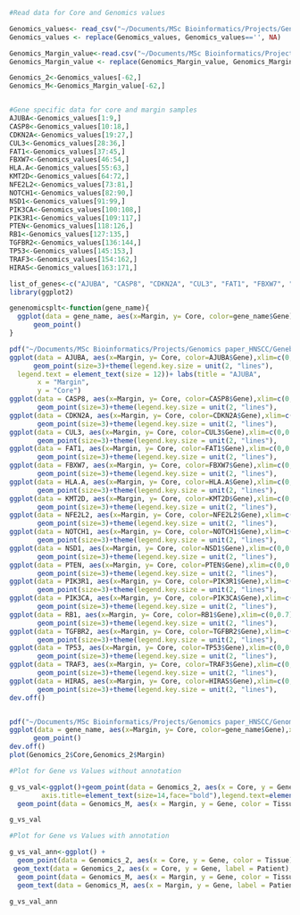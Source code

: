 
```r
#Read data for Core and Genomics values

Genomics_values<- read_csv("~/Documents/MSc Bioinformatics/Projects/Genomics paper_HNSCC/Genomics_values.csv")
Genomics_values <- replace(Genomics_values, Genomics_values=='', NA)

Genomics_Margin_value<-read.csv("~/Documents/MSc Bioinformatics/Projects/Genomics paper_HNSCC/Margin_Genomics_Values.csv")
Genomics_Margin_value <- replace(Genomics_Margin_value, Genomics_Margin_value=='', NA)

Genomics_2<-Genomics_values[-62,]
Genomics_M<-Genomics_Margin_value[-62,]


#Gene specific data for core and margin samples
AJUBA<-Genomics_values[1:9,]
CASP8<-Genomics_values[10:18,]
CDKN2A<-Genomics_values[19:27,]
CUL3<-Genomics_values[28:36,]
FAT1<-Genomics_values[37:45,]
FBXW7<-Genomics_values[46:54,]
HLA.A<-Genomics_values[55:63,]
KMT2D<-Genomics_values[64:72,]
NFE2L2<-Genomics_values[73:81,]
NOTCH1<-Genomics_values[82:90,]
NSD1<-Genomics_values[91:99,]
PIK3CA<-Genomics_values[100:108,]
PIK3R1<-Genomics_values[109:117,]
PTEN<-Genomics_values[118:126,]
RB1<-Genomics_values[127:135,]
TGFBR2<-Genomics_values[136:144,]
TP53<-Genomics_values[145:153,]
TRAF3<-Genomics_values[154:162,]
HIRAS<-Genomics_values[163:171,]

list_of_genes<-c("AJUBA", "CASP8", "CDKN2A", "CUL3", "FAT1", "FBXW7", "HLA.A","KMT2D", "NFE2L2","NOTCH1","NSD1","PIK3CA","PIK3R1","PTEN","RB1","TGFBR2","TP53","TRAF3","HIRAS")
library(ggplot2)

genenomicsplt<-function(gene_name){
  ggplot(data = gene_name, aes(x=Margin, y= Core, color=gene_name$Gene),xlim=c(0,0.7), ylim=c(0,0.7)) +
      geom_point()
}

pdf("~/Documents/MSc Bioinformatics/Projects/Genomics paper_HNSCC/Genebased_Dot PLot.pdf",height = 10, width=20)
ggplot(data = AJUBA, aes(x=Margin, y= Core, color=AJUBA$Gene),xlim=c(0,0.7), ylim=c(0,0.7)) +
      geom_point(size=3)+theme(legend.key.size = unit(2, "lines"), 
  legend.text = element_text(size = 12))+ labs(title = "AJUBA",
       x = "Margin",
       y = "Core")
ggplot(data = CASP8, aes(x=Margin, y= Core, color=CASP8$Gene),xlim=c(0,0.7), ylim=c(0,0.7)) +
       geom_point(size=3)+theme(legend.key.size = unit(2, "lines"),    legend.text = element_text(size = 12))+ labs(title = "CASP8",        x = "Margin",        y = "Core")
ggplot(data = CDKN2A, aes(x=Margin, y= Core, color=CDKN2A$Gene),xlim=c(0,0.7), ylim=c(0,0.7)) +
       geom_point(size=3)+theme(legend.key.size = unit(2, "lines"),    legend.text = element_text(size = 12))+ labs(title = "CDKN2A",        x = "Margin",        y = "Core")
ggplot(data = CUL3, aes(x=Margin, y= Core, color=CUL3$Gene),xlim=c(0,0.7), ylim=c(0,0.7)) +
       geom_point(size=3)+theme(legend.key.size = unit(2, "lines"),    legend.text = element_text(size = 12))+ labs(title = "CUL3",        x = "Margin",        y = "Core")
ggplot(data = FAT1, aes(x=Margin, y= Core, color=FAT1$Gene),xlim=c(0,0.7), ylim=c(0,0.7)) +
       geom_point(size=3)+theme(legend.key.size = unit(2, "lines"),    legend.text = element_text(size = 12))+ labs(title = "FAT1",        x = "Margin",        y = "Core")
ggplot(data = FBXW7, aes(x=Margin, y= Core, color=FBXW7$Gene),xlim=c(0,0.7), ylim=c(0,0.7)) +
       geom_point(size=3)+theme(legend.key.size = unit(2, "lines"),    legend.text = element_text(size = 12))+ labs(title = "FBXW7",        x = "Margin",        y = "Core")
ggplot(data = HLA.A, aes(x=Margin, y= Core, color=HLA.A$Gene),xlim=c(0,0.7), ylim=c(0,0.7)) +
       geom_point(size=3)+theme(legend.key.size = unit(2, "lines"),    legend.text = element_text(size = 12))+ labs(title = "HLA.A",        x = "Margin",        y = "Core")
ggplot(data = KMT2D, aes(x=Margin, y= Core, color=KMT2D$Gene),xlim=c(0,0.7), ylim=c(0,0.7)) +
       geom_point(size=3)+theme(legend.key.size = unit(2, "lines"),    legend.text = element_text(size = 12))+ labs(title = "KMT2D",        x = "Margin",        y = "Core")
ggplot(data = NFE2L2, aes(x=Margin, y= Core, color=NFE2L2$Gene),xlim=c(0,0.7), ylim=c(0,0.7)) +
       geom_point(size=3)+theme(legend.key.size = unit(2, "lines"),    legend.text = element_text(size = 12))+ labs(title = "NFE2L2",        x = "Margin",        y = "Core")
ggplot(data = NOTCH1, aes(x=Margin, y= Core, color=NOTCH1$Gene),xlim=c(0,0.7), ylim=c(0,0.7)) +
       geom_point(size=3)+theme(legend.key.size = unit(2, "lines"),    legend.text = element_text(size = 12))+ labs(title = "NOTCH1",        x = "Margin",        y = "Core")
ggplot(data = NSD1, aes(x=Margin, y= Core, color=NSD1$Gene),xlim=c(0,0.7), ylim=c(0,0.7)) +
       geom_point(size=3)+theme(legend.key.size = unit(2, "lines"),    legend.text = element_text(size = 12))+ labs(title = "NSD1",        x = "Margin",        y = "Core")
ggplot(data = PTEN, aes(x=Margin, y= Core, color=PTEN$Gene),xlim=c(0,0.7), ylim=c(0,0.7)) +
       geom_point(size=3)+theme(legend.key.size = unit(2, "lines"),    legend.text = element_text(size = 12))+ labs(title = "PTEN",        x = "Margin",        y = "Core")
ggplot(data = PIK3R1, aes(x=Margin, y= Core, color=PIK3R1$Gene),xlim=c(0,0.7), ylim=c(0,0.7)) +
       geom_point(size=3)+theme(legend.key.size = unit(2, "lines"),    legend.text = element_text(size = 12))+ labs(title = "PIK3R1",        x = "Margin",        y = "Core")
ggplot(data = PIK3CA, aes(x=Margin, y= Core, color=PIK3CA$Gene),xlim=c(0,0.7), ylim=c(0,0.7)) +
       geom_point(size=3)+theme(legend.key.size = unit(2, "lines"),    legend.text = element_text(size = 12))+ labs(title = "PIK3CA",        x = "Margin",        y = "Core")
ggplot(data = RB1, aes(x=Margin, y= Core, color=RB1$Gene),xlim=c(0,0.7), ylim=c(0,0.7)) +
       geom_point(size=3)+theme(legend.key.size = unit(2, "lines"),    legend.text = element_text(size = 12))+ labs(title = "RB1",        x = "Margin",        y = "Core")
ggplot(data = TGFBR2, aes(x=Margin, y= Core, color=TGFBR2$Gene),xlim=c(0,0.7), ylim=c(0,0.7)) +
       geom_point(size=3)+theme(legend.key.size = unit(2, "lines"),    legend.text = element_text(size = 12))+ labs(title = "TGFBR2",        x = "Margin",        y = "Core")
ggplot(data = TP53, aes(x=Margin, y= Core, color=TP53$Gene),xlim=c(0,0.7), ylim=c(0,0.7)) +
       geom_point(size=3)+theme(legend.key.size = unit(2, "lines"),    legend.text = element_text(size = 12))+ labs(title = "TP53",        x = "Margin",        y = "Core")
ggplot(data = TRAF3, aes(x=Margin, y= Core, color=TRAF3$Gene),xlim=c(0,0.7), ylim=c(0,0.7)) +
       geom_point(size=3)+theme(legend.key.size = unit(2, "lines"),    legend.text = element_text(size = 12))+ labs(title = "TRAF3",        x = "Margin",        y = "Core")
ggplot(data = HIRAS, aes(x=Margin, y= Core, color=HIRAS$Gene),xlim=c(0,0.7), ylim=c(0,0.7)) +
       geom_point(size=3)+theme(legend.key.size = unit(2, "lines"),    legend.text = element_text(size = 12))+ labs(title = "HIRAS",        x = "Margin",        y = "Core")
dev.off()


pdf("~/Documents/MSc Bioinformatics/Projects/Genomics paper_HNSCC/GenomePLot.pdf",height = 10, width=20)
ggplot(data = gene_name, aes(x=Margin, y= Core, color=gene_name$Gene),xlim=c(0,0.7), ylim=c(0,0.7)) +
      geom_point()
dev.off()
plot(Genomics_2$Core,Genomics_2$Margin)
```

```r
#Plot for Gene vs Values without annotation

g_vs_val<-ggplot()+geom_point(data = Genomics_2, aes(x = Core, y = Gene, color = Tissue),size=5) +theme(axis.text=element_text(size=12),
        axis.title=element_text(size=14,face="bold"),legend.text=element_text(size=15))+
  geom_point(data = Genomics_M, aes(x = Margin, y = Gene, color = Tissue),size=5) 

g_vs_val

```

```r
#Plot for Gene vs Values with annotation

g_vs_val_ann<-ggplot() +
  geom_point(data = Genomics_2, aes(x = Core, y = Gene, color = Tissue)) +
 geom_text(data = Genomics_2, aes(x = Core, y = Gene, label = Patient), vjust = -0.5) +
  geom_point(data = Genomics_M, aes(x = Margin, y = Gene, color = Tissue)) +
  geom_text(data = Genomics_M, aes(x = Margin, y = Gene, label = Patient), vjust = -0.5)

g_vs_val_ann
```


